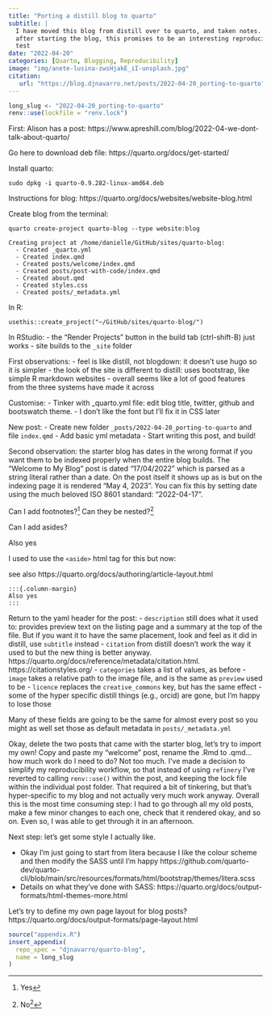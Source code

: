 ```yaml
---
title: "Porting a distill blog to quarto"
subtitle: | 
  I have moved this blog from distill over to quarto, and taken notes. A year
  after starting the blog, this promises to be an interesting reproducibility 
  test
date: "2022-04-20"
categories: [Quarto, Blogging, Reproducibility]
image: "img/anete-lusina-zwsHjakE_iI-unsplash.jpg"
citation:
   url: "https://blog.djnavarro.net/posts/2022-04-20_porting-to-quarto"
---
```


<!--------------- my typical setup ----------------->

```r
long_slug <- "2022-04-20_porting-to-quarto"
renv::use(lockfile = "renv.lock")
```

<!--------------- post begins here ----------------->

First: Alison has a post:
https://www.apreshill.com/blog/2022-04-we-dont-talk-about-quarto/

Go here to download deb file:
https://quarto.org/docs/get-started/

Install quarto:
```
sudo dpkg -i quarto-0.9.282-linux-amd64.deb
```

Instructions for blog:
https://quarto.org/docs/websites/website-blog.html

Create blog from the terminal:
```
quarto create-project quarto-blog --type website:blog
```

```
Creating project at /home/danielle/GitHub/sites/quarto-blog:
  - Created _quarto.yml
  - Created index.qmd
  - Created posts/welcome/index.qmd
  - Created posts/post-with-code/index.qmd
  - Created about.qmd
  - Created styles.css
  - Created posts/_metadata.yml
```

In R:
```
usethis::create_project("~/GitHub/sites/quarto-blog/")
```

In RStudio: 
- the "Render Projects" button in the build tab (ctrl-shift-B) just works
- site builds to the `_site` folder 

First observations:
- feel is like distill, not blogdown: it doesn't use hugo so it is simpler
- the look of the site is different to distill: uses bootstrap, like simple R markdown websites
- overall seems like a lot of good features from the three systems have made it across

Customise:
- Tinker with _quarto.yml file: edit blog title, twitter, github and bootswatch theme. 
- I don't like the font but I'll fix it in CSS later

New post:
- Create new folder `_posts/2022-04-20_porting-to-quarto` and file `index.qmd`
- Add basic yml metadata
- Start writing this post, and build!

Second observation: the starter blog has dates in the wrong format if you want them to be indexed properly when the entire blog builds. The "Welcome to My Blog" post is dated "17/04/2022" which is parsed as a string literal rather than a date. On the post itself it shows up as is but on the indexing page it is rendered "May 4, 2023". You can fix this by setting date using the much beloved ISO 8601 standard: "2022-04-17".

Can I add footnotes?^[Yes] Can they be nested?^[No^[No]]

Can I add asides?

:::{.column-margin}
Also yes
:::

I used to use the `<aside>` html tag for this but now:

see also https://quarto.org/docs/authoring/article-layout.html

```
:::{.column-margin}
Also yes
:::
```


Return to the yaml header for the post:
- `description` still does what it used to: provides preview text on the listing page and a summary at the top of the file. But if you want it to have the same placement, look and feel as it did in distill, use `subtitle` instead
- `citation` from distill doesn't work the way it used to but the new thing is better anyway. https://quarto.org/docs/reference/metadata/citation.html. https://citationstyles.org/
- `categories` takes a list of values, as before
- `image` takes a relative path to the image file, and is the same as `preview` used to be
- `licence` replaces the `creative_commons` key, but has the same effect
- some of the hyper specific distill things (e.g., orcid) are gone, but I'm happy to lose those

Many of these fields are going to be the same for almost every post so you might as well set those as default metadata in `posts/_metadata.yml`

<!-- Anete Lūsiņa -->
<!-- https://unsplash.com/photos/zwsHjakE_iI -->

Okay, delete the two posts that came with the starter blog, let's try to import my own! Copy and paste my "welcome" post, rename the .Rmd to .qmd... how much work do I need to do? Not too much. I've made a decision to simplify my reproducibility workflow, so that instead of using `refinery` I've reverted to calling `renv::use()` within the post, and keeping the lock file within the individual post folder. That required a bit of tinkering, but that's hyper-specific to my blog and not actually very much work anyway. Overall this is the most time consuming step: I had to go through all my old posts, make a few minor changes to each one, check that it rendered okay, and so on. Even so, I was able to get through it in an afternoon.


Next step: let's get some style I actually like.

- Okay I'm just going to start from litera because I like the colour scheme and then modify the SASS until I'm happy https://github.com/quarto-dev/quarto-cli/blob/main/src/resources/formats/html/bootstrap/themes/litera.scss
- Details on what they've done with SASS: https://quarto.org/docs/output-formats/html-themes-more.html

Let's try to define my own page layout for blog posts? https://quarto.org/docs/output-formats/page-layout.html



<!--------------- appendices go here ----------------->

```r
source("appendix.R")
insert_appendix(
  repo_spec = "djnavarro/quarto-blog", 
  name = long_slug
)
```



